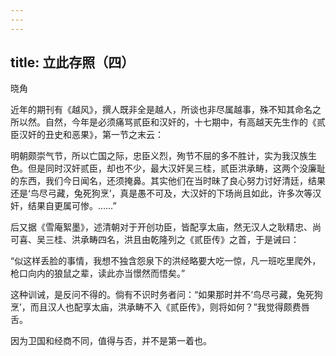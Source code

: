 ```yaml
---
---
---
```

title: 立此存照（四）
---



晓角

近年的期刊有《越风》，撰人既非全是越人，所谈也非尽属越事，殊不知其命名之所以然。自然，今年是必须痛骂贰臣和汉奸的，十七期中，有高越天先生作的《贰臣汉奸的丑史和恶果》，第一节之末云：

明朝颇崇气节，所以亡国之际，忠臣义烈，殉节不屈的多不胜计，实为我汉族生色。但是同时汉奸贰臣，却也不少，最大汉奸吴三桂，贰臣洪承畴，这两个没廉耻的东西，我们今日闻名，还须掩鼻。其实他们在当时昧了良心努力讨好清廷，结果还是‘鸟尽弓藏，兔死狗烹’，真是愚不可及，大汉奸的下场尚且如此，许多次等汉奸，结果自更属可惨。……”

后又据《雪庵絮墨》，述清朝对于开创功臣，皆配享太庙，然无汉人之耿精忠、尚可喜、吴三桂、洪承畴四名，洪且由乾隆列之《贰臣传》之首，于是诫曰：

“似这样丢脸的事情，我想不独含怨泉下的洪经略要大吃一惊，凡一班吃里爬外，枪口向内的狼鼠之辈，读此亦当憬然而悟矣。”

这种训诫，是反问不得的。倘有不识时务者问：“如果那时并不‘鸟尽弓藏，兔死狗烹’，而且汉人也配享太庙，洪承畴不入《贰臣传》，则将如何？”我觉得颇费唇舌。

因为卫国和经商不同，值得与否，并不是第一着也。